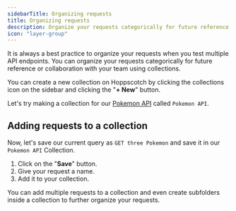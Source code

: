 ```yaml
---
sidebarTitle: Organizing requests
title: Organizing requests
description: Organize your requests categorically for future reference or collaboration with your team using collections.
icon: "layer-group"
---
```


It is always a best practice to organize your requests when you test multiple API endpoints. You can organize your requests categorically for future reference or collaboration with your team using collections.

You can create a new collection on Hoppscotch by clicking the collections icon on the sidebar and clicking the "**+ New**" button.

Let's try making a collection for our [Pokemon API](https://github.com/PokeAPI/pokeapi) called `Pokemon API`.

## Adding requests to a collection

Now, let's save our current query as `GET three Pokemon` and save it in our `Pokemon API` Collection.

1. Click on the "**Save**" button.
2. Give your request a name.
3. Add it to your collection.

<Tip>You can add multiple requests to a collection and even create subfolders inside a collection to further organize your requests.</Tip>
